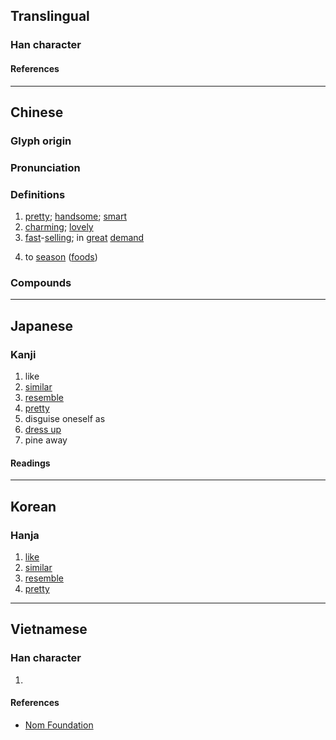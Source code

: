 {{character info/new}}
==Translingual==

===Han character===
{{Han char|rn=9|rad=人|as=07|sn=9|four=29227|canj=OFB|ids=⿰亻肖}}

====References====
{{Han ref|kx=0104.220|dkj=00680|dj=0221.060|hdz=10159.030|uh=4FCF}}

----

==Chinese==
{{zh-forms}}

===Glyph origin===
{{Han etym}}

===Pronunciation===
{{zh-pron
|m=qiào
|c=ciu3
|mn=ml:chhiáu/qz,xm,zz:chhiàu/tw:chhiò/tw:chhió
|mc=y
|oc=y
|ma=
|cat=a,v
}}

===Definitions===
{{zh-hanzi}}

# [[pretty]]; [[handsome]]; [[smart]]
# [[charming]]; [[lovely]]
# [[fast]]-[[sell]]ing; in [[great]] [[demand]]
# {{lb|zh|dialectal}} to [[season]] ([[food]]s)

===Compounds===
{{zh-der|俏冤家|家中俏|俊俏風流|俊俏|俏皮話|俏式|俏頭|俏語|俏麗|俏倬|俏模樣|奸俏|俏簇|俏貨|俏皮|倚門賣俏|打情罵俏|撒嬌賣俏|波俏|抓乖賣俏|看俏|拋聲衒俏|見俏|迎歡買俏|輕俏|買俏金|賣俏營奸|風標俏倬|緊俏|風流俊俏|黑裡俏|衒俏|老來俏|綽俏|走俏|風言俏語|賣俏|行奸賣俏|賣俏行姦|迎姦賣俏|討俏|贏姦賣俏|賣俏迎奸|花俏}}

----

==Japanese==

===Kanji===
{{ja-kanji|grade=|rs=人07}}

# like
# [[similar]]
# [[resemble]]
# [[pretty]]
# disguise oneself as
# [[dress up]]
# pine away

====Readings====
{{ja-readings
|goon=しょう<せう
|kanon=しょう<せう
|kun=に-る, かたど-る, みめよ-い, やつ-す
}}

----

==Korean==

===Hanja===
{{ko-hanja|소}}

# [[like]]
# [[similar]]
# [[resemble]]
# [[pretty]]

----

==Vietnamese==

===Han character===
{{vi-readings|rs=人07|reading=tiếu}}

# {{defn|lang=vi|sort=人07}}

====References====
* [http://nomfoundation.org/common/nom_details.php?codepoint=4fcf Nom Foundation]